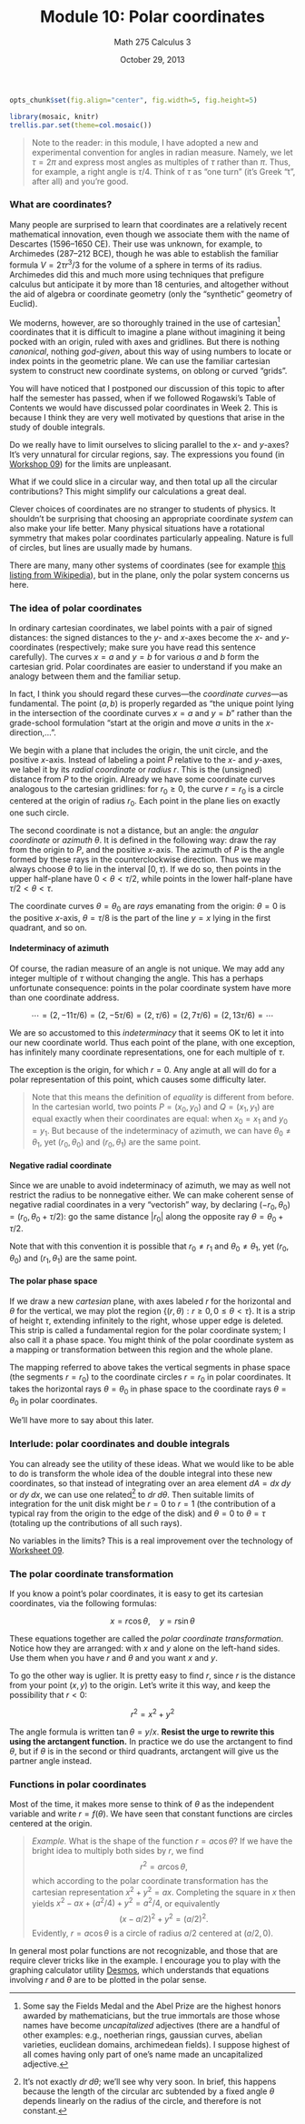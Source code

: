 % Module 10:
  Polar coordinates
% Math 275 Calculus 3
% October 29, 2013

```{r echo=FALSE,results="hide",label="options"}
opts_chunk$set(fig.align="center", fig.width=5, fig.height=5)
```

```{r echo=FALSE,warning=FALSE,error=FALSE,message=FALSE,results="hide"}
library(mosaic, knitr)
trellis.par.set(theme=col.mosaic())
```

\newcommand{\angl}[1]{\langle #1 \rangle}
\newcommand{\norm}[1]{\lVert #1 \rVert}
\newcommand{\abs}[1]{\lvert #1 \rvert}
\newcommand{\Angl}[1]{\left\langle #1 \right\rangle}
\newcommand{\Norm}[1]{\left\lVert #1 \right\rVert}
\newcommand{\Abs}[1]{\left\lvert #1 \right\rvert}

> Note to the reader: in this module, I have adopted a new and experimental convention for angles in radian measure. Namely, we let $\tau = 2\pi$ and express most angles as multiples of $\tau$ rather than $\pi$. Thus, for example, a right angle is $\tau/4$. Think of $\tau$ as "one turn" (it's Greek "t", after all) and you're good.

### What are coordinates?

Many people  are surprised to learn that coordinates are a relatively recent mathematical innovation, even though we associate them with the name of Descartes&nbsp;(1596--1650 CE). Their use was unknown, for example, to Archimedes&nbsp;(287--212 BCE), though he was able to establish the familiar formula $V = 2\tau r^3/3$ for the volume of a sphere in terms of its radius. Archimedes did this and much more using techniques that prefigure calculus but anticipate it by more than 18 centuries, and altogether without the aid of algebra or coordinate geometry (only the "synthetic" geometry of Euclid).

We moderns, however, are so thoroughly trained in the use of cartesian[^honor] coordinates that it is difficult to imagine a plane without imagining it being pocked with an origin, ruled with axes and gridlines. But there is nothing *canonical*, nothing *god-given*, about this way of using numbers to locate or index points in the geometric plane. We can use the familiar cartesian system to construct new coordinate systems, on oblong or curved "grids".

[^honor]: Some say the Fields Medal and the Abel Prize are the highest honors awarded by mathematicians, but the true immortals are those whose names have become *uncapitalized* adjectives (there are a handful of other examples: e.g., noetherian rings, gaussian curves, abelian varieties, euclidean domains, archimedean fields). I suppose highest of all comes having only part of one's name made an uncapitalized adjective.

You will have noticed that I postponed our discussion of this topic to after half the semester has passed, when if we followed Rogawski's Table of Contents we would have discussed polar coordinates in Week 2. This is because I think they are very well motivated by questions that arise in the study of double integrals.

Do we really have to limit ourselves to slicing parallel to the $x$- and $y$-axes? It's very unnatural for circular regions, say. The expressions you found (in [Workshop 09][w09]) for the limits are unpleasant.

What if we could slice in a circular way, and then total up all the circular contributions? This might simplify our calculations a great deal.

Clever choices of coordinates are no stranger to students of physics. It shouldn't be surprising that choosing an appropriate coordinate *system* can also make your life better. Many physical situations have a rotational symmetry that makes polar coordinates particularly appealing. Nature is full of circles, but lines are usually made by humans.

There are many, many other systems of coordinates (see for example [this listing from Wikipedia](http://en.wikipedia.org/wiki/Category:Coordinate_systems)), but in the plane, only the polar system concerns us here. 

### The idea of polar coordinates

In ordinary cartesian coordinates, we label points with a pair of signed distances: the signed distances to the $y$- and $x$-axes become the $x$- and $y$-coordinates (respectively; make sure you have read this sentence carefully). The curves $x = a$ and $y = b$ for various $a$ and $b$ form the cartesian grid. Polar coordinates are easier to understand if you make an analogy between them and the familiar setup. 

In fact, I think you should regard these curves---the *coordinate curves*---as fundamental. The point $(a,b)$ is properly regarded as "the unique point lying in the intersection of the coordinate curves $x = a$ and $y = b$" rather than the grade-school formulation "start at the origin and move $a$ units in the $x$-direction,...".

We begin with a plane that includes the origin, the unit circle, and the positive $x$-axis. Instead of labeling a point $P$ relative to the $x$- and $y$-axes, we label it by its *radial coordinate* or *radius* $r$. This is the (unsigned) distance from $P$ to the origin. Already we have some coordinate curves analogous to the cartesian gridlines: for $r_0 \geq 0$, the curve $r = r_0$ is a circle centered at the origin of radius $r_0$. Each point in the plane lies on exactly one such circle.

The second coordinate is not a distance, but an angle: the *angular coordinate* or *azimuth* $\theta$. It is defined in the following way: draw the ray from the origin to $P$, and the positive $x$-axis. The azimuth of $P$ is the angle formed by these rays in the counterclockwise direction. Thus we may always choose $\theta$ to lie in the interval $[0, \tau)$. If we do so, then points in the upper half-plane have $0 < \theta < \tau/2$, while points in the lower half-plane have $\tau/2 < \theta < \tau$.

The coordinate curves $\theta = \theta_0$ are *rays* emanating from the origin: $\theta = 0$ is the positive $x$-axis, $\theta = \tau/8$ is the part of the line $y = x$ lying in the first quadrant, and so on.

#### Indeterminacy of azimuth

Of course, the radian measure of an angle is not unique. We may add any integer multiple of $\tau$ without changing the angle. This has a perhaps unfortunate consequence: points in the polar coordinate system have more than one coordinate address.

$$ \cdots = (2, -11\tau/6) = (2, -5\tau/6) = (2, \tau/6) = (2, 7\tau/6) = (2, 13\tau/6) =  \cdots $$

We are so accustomed to this *indeterminacy* that it seems OK to let it into our new coordinate world. Thus each point of the plane, with one exception, has infinitely many coordinate representations, one for each multiple of $\tau$.

The exception is the origin, for which $r = 0$. Any angle at all will do for a polar representation of this point, which causes some difficulty later.

> Note that this means the definition of *equality* is different from before. In the cartesian world, two points $P = (x_0,y_0)$ and $Q = (x_1,y_1)$ are equal exactly when their coordinates are equal: when $x_0 = x_1$ and $y_0 = y_1$. But because of the indeterminacy of azimuth, we can have $\theta_0 \ne \theta_1$, yet $(r_0, \theta_0)$ and $(r_0, \theta_1)$ are the same point.

#### Negative radial coordinate

Since we are unable to avoid indeterminacy of azimuth, we may as well not restrict the radius to be nonnegative either. We can make coherent sense of negative radial coordinates in a very "vectorish" way, by declaring $(-r_0, \theta_0) = (r_0, \theta_0 + \tau/2)$: go the same distance $\abs{r_0}$ along the opposite ray $\theta = \theta_0 + \tau/2$.

Note that with this convention it is possible that $r_0 \ne r_1$ and $\theta_0 \ne \theta_1$, yet $(r_0, \theta_0)$ and $(r_1, \theta_1)$ are the same point.

#### The polar phase space

If we draw a new *cartesian* plane, with axes labeled $r$ for the horizontal and $\theta$ for the vertical, we may plot the region $\{ (r, \theta) : r \geq 0, 0 \leq \theta < \tau \}$. It is a strip of height $\tau$, extending infinitely to the right, whose upper edge is deleted. This strip is called a fundamental region for the polar coordinate system; I also call it a phase space. You might think of the polar coordinate system as a mapping or transformation between this region and the whole plane. 

The mapping referred to above takes the vertical segments in phase space (the segments $r = r_0$) to the coordinate circles $r = r_0$ in polar coordinates. It takes the horizontal rays $\theta = \theta_0$ in phase space to the coordinate rays $\theta = \theta_0$ in polar coordinates.

We'll have more to say about this later.

### Interlude: polar coordinates and double integrals

You can already see the utility of these ideas. What we would like to be able to do is transform the whole idea of the double integral into these new coordinates, so that instead of integrating over an area element $dA = dx \; dy$ or $dy \; dx$, we can use one related[^jacobian] to $dr \; d\theta$. Then suitable limits of integration for the unit disk might be $r = 0$ to $r = 1$ (the contribution of a typical ray from the origin to the edge of the disk) and $\theta = 0$ to $\theta = \tau$ (totaling up the contributions of all such rays).

No variables in the limits? This is a real improvement over the technology of [Worksheet 09][w09].

[^jacobian]: It's not exactly $dr \; d\theta$; we'll see why very soon. In brief, this happens because the length of the circular arc subtended by a fixed angle $\theta$ depends linearly on the radius of the circle, and therefore is not constant.

### The polar coordinate transformation

If you know a point's polar coordinates, it is easy to get its cartesian coordinates, via the following formulas:

$$ x = r \cos{\theta}, \quad y = r \sin{\theta} $$

These equations together are called the *polar coordinate transformation*. Notice how they are arranged: with $x$ and $y$ alone on the left-hand sides. Use them when you have $r$ and $\theta$ and you want $x$ and $y$.

To go the other way is uglier. It is pretty easy to find $r$, since $r$ is the distance from your point $(x,y)$ to the origin. Let's write it this way, and keep the possibility that $r < 0$:

$$ r^2 = x^2 + y^2 $$

The angle formula is written $\tan{\theta} = y/x$. **Resist the urge to rewrite this using the arctangent function.** In practice we do use the arctangent to find $\theta$, but if $\theta$ is in the second or third quadrants, arctangent will give us the partner angle instead.

### Functions in polar coordinates

Most of the time, it makes more sense to think of $\theta$ as the independent variable and write $r = f(\theta)$. We have seen that constant functions are circles centered at the origin.

> *Example.* What is the shape of the function $r = a \cos\theta$? If we have the bright idea to multiply both sides by $r$, we find
> $$ r^2 = a r \cos\theta, $$
> which according to the polar coordinate transformation has the cartesian representation $x^2 + y^2 = ax$. Completing the square in $x$ then yields $x^2 - ax + (a^2/4) + y^2 = a^2/4$, or equivalently
> $$ (x - a/2)^2 + y^2 = (a/2)^2. $$ 
> Evidently, $r = a \cos\theta$ is a circle of radius $a/2$ centered at $(a/2, 0)$.

In general most polar functions are not recognizable, and those that are require clever tricks like in the example. I encourage you to play with the graphing calculator utility [Desmos](http://www.desmos.com/calculator), which understands that equations involving $r$ and $\theta$ are to be plotted in the polar sense. 

[w09]: ../../workshops/09/Workshop.pdf
